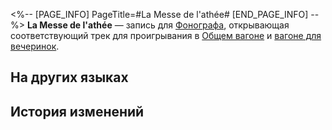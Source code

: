 <%-- [PAGE_INFO]
PageTitle=#La Messe de l'athée#
[END_PAGE_INFO] --%>
{{Предмет Инфобокс
|id          = 210354
|Изображение = Предмет La Messe de l'athée.png
|Тип         = Запись
|Инвентарь   = Ценные предметы
|Редкость    = 3
|Эффект      = 
|Описание    = Запись, которую можно воспроизвести на фонографе экспресса. Это может быть случайное приобретение или подарок от кого-то другого. Когда играет музыка, всплывают самые разные воспоминания: улыбки, встречи, прикосновения и волнение битвы. Может быть, поэтому, даже несмотря на стремительный прогресс общества, люди всё ещё собирают записи.<br />Текущая запись содержит трек La Messe de l'athée.
}}
{{Описание|''Вселенная станет историком, а мы её секретарями.''}}
'''La Messe de l'athée''' — запись для [[Фонограф]]а, открывающая соответствующий трек для проигрывания в [[Общий вагон|Общем вагоне]] и [[Вагон для вечеринок|вагоне для вечеринок]].

==На других языках==
{{На других языках
|en   = "La Messe de l'athée"
|zhs  = 《无神论者的弥撒》
|zht  = 《無神論者的彌撒》
|ja   = 『無神論者のミサ』
|ko   = ≪무신론자의 미사≫
|es   = La misa del ateo
|fr   = «&nbsp;La Messe de l'athée&nbsp;»
|ru   = La Messe de l'athée
|th   = "La Messe de l'athée"
|vi   = "Thánh Lễ Luận Giả Vô Thần"
|de   = „La Messe de l’athée“
|id   = "La Messe de l'athée"
|pt   = "La Messe de l'athée"
}}

==История изменений==
{{История изменений|3.5}}